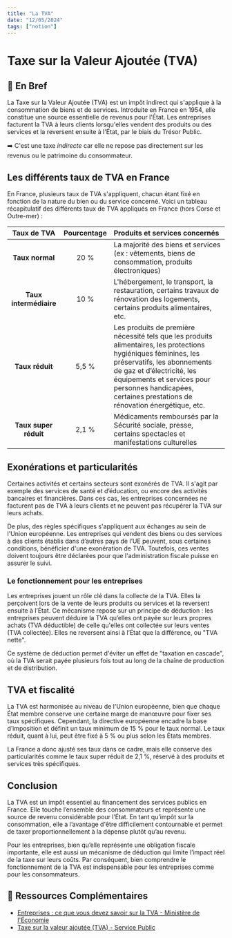 ```yaml
---
title: "La TVA"
date: "12/05/2024"
tags: ["notion"]
---
```


# Taxe sur la Valeur Ajoutée (TVA)

## 📝 En Bref

La Taxe sur la Valeur Ajoutée (TVA) est un impôt indirect qui s'applique à la consommation de biens et de services.
Introduite en France en 1954, elle constitue une source essentielle de revenus pour l'État.
Les entreprises facturent la TVA à leurs clients lorsqu'elles vendent des produits ou des services et la reversent ensuite à l'État, par le biais du Trésor Public.

➡️ C'est une taxe *indirecte* car elle ne repose pas directement sur les revenus ou le patrimoine du consommateur.

## Les différents taux de TVA en France

En France, plusieurs taux de TVA s'appliquent, chacun étant fixé en fonction de la nature du bien ou du service concerné.
Voici un tableau récapitulatif des différents taux de TVA appliqués en France (hors Corse et Outre-mer) :

| **Taux de TVA**  | **Pourcentage** | **Produits et services concernés** |
|:----------------:|:---------------:|:-----------------------------------|
| **Taux normal**  | 20 %            | La majorité des biens et services (ex : vêtements, biens de consommation, produits électroniques)  |
| **Taux intermédiaire** | 10 %            | L'hébergement, le transport, la restauration, certains travaux de rénovation des logements, certains produits alimentaires, etc.  |
| **Taux réduit**  | 5,5 %           | Les produits de première nécessité tels que les produits alimentaires, les protections hygiéniques féminines, les préservatifs, les abonnements de gaz et d’électricité, les équipements et services pour personnes handicapées, certaines prestations de rénovation énergétique, etc. |
| **Taux super réduit** | 2,1 %           | Médicaments remboursés par la Sécurité sociale, presse, certains spectacles et manifestations culturelles |

## Exonérations et particularités

Certaines activités et certains secteurs sont exonérés de TVA.
Il s'agit par exemple des services de santé et d’éducation, ou encore des activités bancaires et financières.
Dans ces cas, les entreprises concernées ne facturent pas de TVA à leurs clients et ne peuvent pas récupérer la TVA sur leurs achats.

De plus, des règles spécifiques s'appliquent aux échanges au sein de l'Union européenne.
Les entreprises qui vendent des biens ou des services à des clients établis dans d’autres pays de l’UE peuvent, sous certaines conditions, bénéficier d'une exonération de TVA.
Toutefois, ces ventes doivent toujours être déclarées pour que l'administration fiscale puisse en assurer le suivi.

### Le fonctionnement pour les entreprises

Les entreprises jouent un rôle clé dans la collecte de la TVA.
Elles la perçoivent lors de la vente de leurs produits ou services et la reversent ensuite à l’État.
Ce mécanisme repose sur un principe de déduction :
les entreprises peuvent déduire la TVA qu’elles ont payée sur leurs propres achats (TVA déductible) de celle qu'elles ont collectée sur leurs ventes (TVA collectée).
Elles ne reversent ainsi à l’État que la différence, ou "TVA nette".

Ce système de déduction permet d'éviter un effet de "taxation en cascade", où la TVA serait payée plusieurs fois tout au long de la chaîne de production et de distribution.

## TVA et fiscalité

La TVA est harmonisée au niveau de l'Union européenne, bien que chaque État membre conserve une certaine marge de manœuvre pour fixer ses taux spécifiques.
Cependant, la directive européenne encadre la base d’imposition et définit un taux minimum de 15 % pour le taux normal.
Le taux réduit, quant à lui, peut être fixé à 5 % ou plus selon les États membres.

La France a donc ajusté ses taux dans ce cadre, mais elle conserve des particularités comme le taux super réduit de 2,1 %,
réservé à des produits et services très spécifiques.

## Conclusion

La TVA est un impôt essentiel au financement des services publics en France.
Elle touche l’ensemble des consommateurs et représente une source de revenu considérable pour l’État.
En tant qu’impôt sur la consommation, elle a l’avantage d'être difficilement contournable
et permet de taxer proportionnellement à la dépense plutôt qu’au revenu.

Pour les entreprises, bien qu’elle représente une obligation fiscale importante, elle est aussi un mécanisme de déduction qui limite l’impact réel de la taxe sur leurs coûts.
Par conséquent, bien comprendre le fonctionnement de la TVA est indispensable pour les entreprises comme pour les consommateurs.

## 🛜 Ressources Complémentaires

- [Entreprises : ce que vous devez savoir sur la TVA - Ministère de l'Économie](https://www.economie.gouv.fr/entreprises/tout-savoir-tva)
- [Taxe sur la valeur ajoutée (TVA) - Service Public](https://entreprendre.service-public.fr/vosdroits/N13445)
